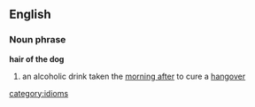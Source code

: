 ==English==
===Noun phrase===
'''hair of the dog'''
#an alcoholic drink taken the [[morning after]] to cure a [[hangover]]

[[category:idioms]]